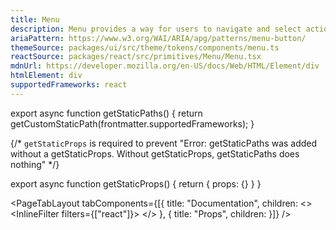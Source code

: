 ```yaml
---
title: Menu
description: Menu provides a way for users to navigate and select actions within an application.
ariaPattern: https://www.w3.org/WAI/ARIA/apg/patterns/menu-button/
themeSource: packages/ui/src/theme/tokens/components/menu.ts
reactSource: packages/react/src/primitives/Menu/Menu.tsx
mdnUrl: https://developer.mozilla.org/en-US/docs/Web/HTML/Element/div
htmlElement: div
supportedFrameworks: react
---
```



export async function getStaticPaths() {
  return getCustomStaticPath(frontmatter.supportedFrameworks);
}

{/*  `getStaticProps` is required to prevent "Error: getStaticPaths was added without a getStaticProps. Without getStaticProps, getStaticPaths does nothing" */}

export async function getStaticProps() {
  return { props: {} }
}

<PageTabLayout 
  tabComponents={[{
    title: "Documentation", 
    children: <>
      <InlineFilter filters={["react"]}>
        <ReactPage />
      </InlineFilter>
    </>
  },
  {
    title: "Props", 
    children: <PropsTableTab 
                componentName={frontmatter.title} 
                PropsData={data} 
                htmlElement={frontmatter.htmlElement} 
                mdnUrl={frontmatter.mdnUrl}
              />
  }]}
/>
        